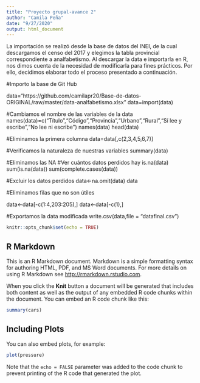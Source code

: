 ---
title: "Proyecto grupal-avance 2"
author: "Camila Peña"
date: "9/27/2020"
output: html_document
---
La importación se realizó desde la base de datos del INEI, de la cual descargamos el censo del 2017 y elegimos la tabla provincial correspondiente a analfabetismo. 
Al descargar la data e importarla en R, nos dimos cuenta de la necesidad de modificarla para fines prácticos. Por ello, decidimos elaborar todo el proceso presentado a continuación.

#Importo la base de Git Hub

data="https://github.com/camilapr20/Base-de-datos-ORIGINAL/raw/master/data-analfabetismo.xlsx" 
data=import(data)

#Cambiamos el nombre de las variables de la data
names(data)=c("Título","Código","Provincia","Urbano","Rural","Sí lee y escribe","No lee ni escribe")
names(data)
head(data)

#Eliminamos la primera columna 
data=data[,c(2,3,4,5,6,7)]

#Verificamos la naturaleza de nuestras variables 
summary(data)

#Eliminamos las NA
#Ver cuántos datos perdidos hay 
is.na(data)
sum(is.na(data))
sum(complete.cases(data))

#Excluir los datos perdidos 
data<-na.omit(data)
data

#Eliminamos filas que no son útiles 

data<-data[-c(1:4,203:205),]
data<-data[-c(1),]

#Exportamos la data modificada
write.csv(data,file = "datafinal.csv")


```{r setup, include=FALSE}
knitr::opts_chunk$set(echo = TRUE)
```

## R Markdown

This is an R Markdown document. Markdown is a simple formatting syntax for authoring HTML, PDF, and MS Word documents. For more details on using R Markdown see <http://rmarkdown.rstudio.com>.

When you click the **Knit** button a document will be generated that includes both content as well as the output of any embedded R code chunks within the document. You can embed an R code chunk like this:

```{r cars}
summary(cars)
```

## Including Plots

You can also embed plots, for example:

```{r pressure, echo=FALSE}
plot(pressure)
```

Note that the `echo = FALSE` parameter was added to the code chunk to prevent printing of the R code that generated the plot.
